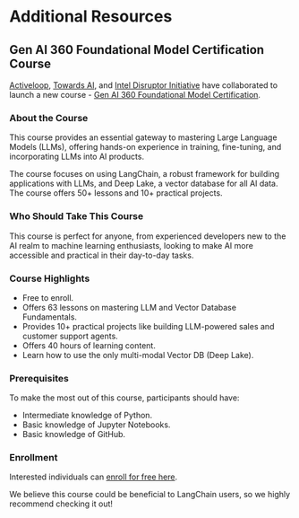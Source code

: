 # Additional Resources

## Gen AI 360 Foundational Model Certification Course

[Activeloop](https://activeloop.ai/), [Towards AI](https://towardsai.net/), and [Intel Disruptor Initiative](https://www.intel.com/content/www/us/en/partner-alliance/membership/select-benefit/disruptors/overview.html) have collaborated to launch a new course - [Gen AI 360 Foundational Model Certification](https://activeloop.ai/courses/gen-ai-360-foundational-model-certification).

### About the Course

This course provides an essential gateway to mastering Large Language Models (LLMs), offering hands-on experience in training, fine-tuning, and incorporating LLMs into AI products.

The course focuses on using LangChain, a robust framework for building applications with LLMs, and Deep Lake, a vector database for all AI data. The course offers 50+ lessons and 10+ practical projects.

### Who Should Take This Course

This course is perfect for anyone, from experienced developers new to the AI realm to machine learning enthusiasts, looking to make AI more accessible and practical in their day-to-day tasks.

### Course Highlights

- Free to enroll.
- Offers 63 lessons on mastering LLM and Vector Database Fundamentals.
- Provides 10+ practical projects like building LLM-powered sales and customer support agents.
- Offers 40 hours of learning content.
- Learn how to use the only multi-modal Vector DB (Deep Lake).
  
### Prerequisites

To make the most out of this course, participants should have:

- Intermediate knowledge of Python.
- Basic knowledge of Jupyter Notebooks.
- Basic knowledge of GitHub.

### Enrollment

Interested individuals can [enroll for free here](https://learn.activeloop.ai/courses/langchain).

We believe this course could be beneficial to LangChain users, so we highly recommend checking it out!
